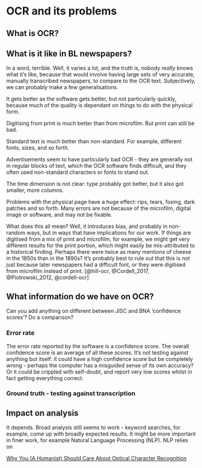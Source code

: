 # OCR and its problems

## What is OCR?

## What is it like in BL newspapers?
In a word, terrible. Well, it varies a lot, and the truth is, nobody _really_ knows what it's like, because that would involve having large sets of very accurate, manually transcribed newspapers, to compare to the OCR text. Subjectively, we can probably make a few generalisations. 

It gets better as the software gets better, but not particularly quickly, because much of the quality is dependant on things to do with the physical form. 

Digitising from print is much better than from microfilm. But print can still be bad. 

Standard text is much better than non-standard. For example, different fonts, sizes, and so forth.

Advertisements seem to have particularly bad OCR - they are generally not in regular blocks of text, which the OCR software finds difficult, and they often used non-standard characters or fonts to stand out. 

The time dimension is not clear: type probably got better, but it also got smaller, more columns. 

Problems with the physical page have a huge effect: rips, tears, foxing, dark patches and so forth. Many errors are not because of the microfilm, digital image or software, and may not be fixable. 

What does this all mean? Well, it introduces bias, and probably in non-random ways, but in ways that have implications for our work. If things are digitised from a mix of print and microfilm, for example, we might get very different results for the print portion, which might easily be mis-attributed to a historical finding. Perhaps there were twice as many mentions of cheese in the 1850s than in the 1890s? It's probably best to rule out that this is not just because later newspapers had a difficult font, or they were digitised from microfilm instead of print. [@hill-ocr, @Cordell_2017, @Piotrowski_2012, @cordell-ocr]

## What information do we have on OCR?

Can you add anything on different between JISC and BNA 'confidence scores'? Do a comparison?

### Error rate

The error rate reported by the software is a confidence score. The overall confidence score is an average of all these scores. It's not testing against anything but itself: it could have a high confidence score but be completely wrong - perhaps the computer has a misguided sense of its own accuracy? Or it could be crippled with self-doubt, and report very low scores whilst in fact getting everything correct. 

### Ground truth - testing against transcription

## Impact on analysis
It depends. Broad analysis still seems to work - keyword searches, for example, come up with broadly expected results. It might be more important in finer work, for example Natural Language Processing (NLP). NLP relies on 

[Why You (A Humanist) Should Care About Optical Character Recognition](https://ocr.northeastern.edu/report/)